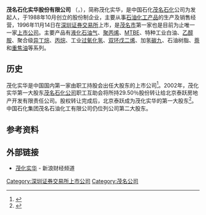 {{Infobox Company
| company_name = 茂名石化实华股份有限公司
| company_name_en = Maoming Petro-Chemical Shihua Co., Ltd
| company_logo = 
| company_type = [[上市公司|上市公司]]
| company_slogan = 
| foundation = 1988年，[[茂名|茂名]]
| location = {{CHN}}[[广东省|广东省]][[茂名市|茂名市]][[茂南区|茂南区]]官渡路162号
| key_people = 
| industry = 石油加工及炼焦业
| products = 
| revenue = 
| operating_income = 
| net_income = 
| assets = 
| num_employees = 
| parent = 
| subsid = 
| homepage = {{URL|www.mhsh0637.com.cn}}
| footnotes = 
| traded_as = {{szse|000637}}
}}
'''茂名石化实华股份有限公司''' （{{lang|en|Maoming Petro-Chemical Shihua Co., Ltd}}，{{szse|000637}}），简称茂化实华，是中国石化[[茂名石化|茂名石化]]公司为发起人，于1988年10月创立的股份制企业，主要从事[[石油化工产品|石油化工产品]]的生产及销售经营，1996年11月14日在[[深圳证券交易所|深圳证券交易所]]上市，是[[茂名市|茂名市]]第一家也是目前为止唯一一家[[上市公司|上市公司]]。主要产品有[[液化石油气|液化石油气]]、[[聚丙烯|聚丙烯]]、[[MTBE|MTBE]]、特种工业白油、[[乙醇胺|乙醇胺]]、聚合级[[异丁烷|异丁烷]]、[[丙烷|丙烷]]、工业[[过氧化氢|过氧化氢]]、[[双环戊二烯|双环戊二烯]]、加氢[[碳九|碳九]]、石油树脂、[[萘|萘]]和[[重焦油|重焦油]]等系列。

== 历史 ==
茂化实华是中国国内第一家由职工持股会出任大股东的上市公司<ref>{{Cite web|title=一年半收购五家上市 “泰跃系”购并市场逞强|url=https://business.sohu.com/61/14/article204641461.shtml|access-date=2021-10-08|work=business.sohu.com}}</ref>。2002年，茂化实华第一大股东[[茂名石化公司|茂名石化公司]]职工互助会将所持29.50％股份转让给北京泰跃房地产开发有限责任公司。股权转让完成后，北京泰跃成为茂化实华的第一大股东<ref>{{Cite web|title=茂化实华走入“泰跃系”|url=https://business.sohu.com/11/48/article204604811.shtml|access-date=2021-10-08|work=business.sohu.com}}</ref>。中国石化集团茂名石油化工有限公司仍位列公司第二大股东。

== 参考资料 ==
{{reflist}}

==外部链接==
*[http://finance.sina.com.cn/realstock/company/sz000637/nc.shtml 茂化实华] - 新浪财经频道

[[Category:深圳证券交易所上市公司|Category:深圳证券交易所上市公司]]
{{中国公司小作品}}{{茂名专题}}
[[Category:茂名公司|Category:茂名公司]]